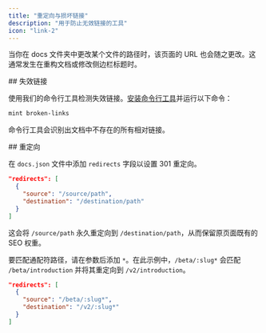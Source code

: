 ```yaml
---
title: "重定向与损坏链接"
description: "用于防止无效链接的工具"
icon: "link-2"
---
```


当你在 docs 文件夹中更改某个文件的路径时，该页面的 URL 也会随之更改。这通常发生在重构文档或修改侧边栏标题时。

<div id="broken-links">
  ## 失效链接
</div>

使用我们的命令行工具检测失效链接。[安装命令行工具](/zh/installation)并运行以下命令：

```bash
mint broken-links
```

命令行工具会识别出文档中不存在的所有相对链接。

<div id="redirects">
  ## 重定向
</div>

在 `docs.json` 文件中添加 `redirects` 字段以设置 301 重定向。

```json
"redirects": [
  {
    "source": "/source/path",
    "destination": "/destination/path"
  }
]
```

这会将 `/source/path` 永久重定向到 `/destination/path`，从而保留原页面既有的 SEO 权重。

要匹配通配符路径，请在参数后添加 `*`。在此示例中，`/beta/:slug*` 会匹配 `/beta/introduction` 并将其重定向到 `/v2/introduction`。

```json
"redirects": [
  {
    "source": "/beta/:slug*",
    "destination": "/v2/:slug*"
  }
]
```
